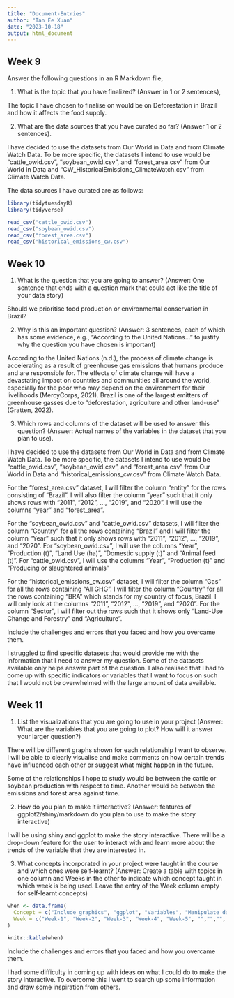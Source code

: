 ```yaml
---
title: "Document-Entries"
author: "Tan Ee Xuan"
date: "2023-10-18"
output: html_document
---
```


## Week 9

Answer the following questions in an R Markdown file,

(1) What is the topic that you have finalized? (Answer in 1 or 2 sentences),

The topic I have chosen to finalise on would be on Deforestation in Brazil and how it affects the food supply.

(2) What are the data sources that you have curated so far? (Answer 1 or 2 sentences).

I have decided to use the datasets from Our World in Data and from Climate Watch Data. To be more specific, the datasets I intend to use would be "cattle_owid.csv", "soybean_owid.csv", and "forest_area.csv" from Our World in Data and "CW_HistoricalEmissions_ClimateWatch.csv" from Climate Watch Data.

The data sources I have curated are as follows:

```r
library(tidytuesdayR)
library(tidyverse)
```

```r
read_csv("cattle_owid.csv")
read_csv("soybean_owid.csv")
read_csv("forest_area.csv")
read_csv("historical_emissions_cw.csv")
```

## Week 10

(1) What is the question that you are going to answer? (Answer: One sentence that ends with a question mark that could act like the title of your data story)

Should we prioritise food production or environmental conservation in Brazil?

(2) Why is this an important question? (Answer: 3 sentences, each of which has some evidence, e.g., "According to the United Nations..." to justify why the question you have chosen is important)

According to the United Nations (n.d.), the process of climate change is accelerating as a result of greenhouse gas emissions that humans produce and are responsible for. The effects of climate change will have a devastating impact on countries and communities all around the world, especially for the poor who may depend on the environment for their livelihoods (MercyCorps, 2021). Brazil is one of the largest emitters of greenhouse gasses due to "deforestation, agriculture and other land-use" (Gratten, 2022).

(3) Which rows and columns of the dataset will be used to answer this question? (Answer: Actual names of the variables in the dataset that you plan to use).

I have decided to use the datasets from Our World in Data and from Climate Watch Data. To be more specific, the datasets I intend to use would be "cattle_owid.csv", "soybean_owid.csv", and "forest_area.csv" from Our World in Data and "historical_emissions_cw.csv" from Climate Watch Data.

For the "forest_area.csv" dataset, I will filter the column "entity" for the rows consisting of "Brazil". I will also filter the column "year" such that it only shows rows with "2011", "2012", ..., "2019", and "2020". I will use the columns "year" and "forest_area".

For the "soybean_owid.csv" and "cattle_owid.csv" datasets, I will filter the column "Country" for all the rows containing "Brazil" and I will filter the column "Year" such that it only shows rows with "2011", "2012", ..., "2019", and "2020". For "soybean_owid.csv", I will use the columns "Year", "Production (t)", "Land Use (ha)", "Domestic supply (t)" and "Animal feed (t)". For "cattle_owid.csv", I will use the columns "Year", "Production (t)" and "Producing or slaughtered animals"

For the "historical_emissions_cw.csv" dataset, I will filter the column "Gas" for all the rows containing "All GHG". I will filter the column "Country" for all the rows containing "BRA" which stands for my country of focus, Brazil. I will only look at the columns "2011", "2012", ..., "2019", and "2020". For the column "Sector", I will filter out the rows such that it shows only "Land-Use Change and Forestry" and "Agriculture".

Include the challenges and errors that you faced and how you overcame them.

I struggled to find specific datasets that would provide me with the information that I need to answer my question. Some of the datasets available only helps answer part of the question. I also realised that I had to come up with specific indicators or variables that I want to focus on such that I would not be overwhelmed with the large amount of data available.

## Week 11

(1) List the visualizations that you are going to use in your project (Answer: What are the variables that you are going to plot? How will it answer your larger question?)

There will be different graphs shown for each relationship I want to observe. I will be able to clearly visualise and make comments on how certain trends have influenced each other or suggest what might happen in the future.

Some of the relationships I hope to study would be between the cattle or soybean production with respect to time. Another would be between the emissions and forest area against time.

(2) How do you plan to make it interactive? (Answer: features of ggplot2/shiny/markdown do you plan to use to make the story interactive)

I will be using shiny and ggplot to make the story interactive. There will be a drop-down feature for the user to interact with and learn more about the trends of the variable that they are interested in.

(3) What concepts incorporated in your project were taught in the course and which ones were self-learnt? (Answer: Create a table with topics in one column and Weeks in the other to indicate which concept taught in which week is being used. Leave the entry of the Week column empty for self-learnt concepts)

```r
when <- data.frame(
  Concept = c("Include graphics", "ggplot", "Variables", "Manipulate data (filter, select, group_by, etc)", "Make a simple function", "strsplit", "ifelse", "nchar", "Loops", "Sys.sleep", "substr", "ggplot graphs (geom_bar, geom_point, geom_violin, facet_wrap, facet_grid)", "Shiny App", "tribble", "pivot_longer, pivot_wider", "data.frame"),
  Week = c("Week-1", "Week-2", "Week-3", "Week-4", "Week-5", "","","", "Week-6","","", "Week-7", "Week-8", "Week-9","Week-9", "")
)

knitr::kable(when)

```

Include the challenges and errors that you faced and how you overcame them.

I had some difficulty in coming up with ideas on what I could do to make the story interactive. To overcome this I went to search up some information and draw some inspiration from others.
